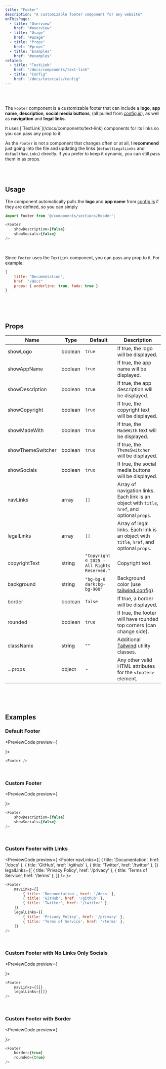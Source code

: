 ```yaml
---
title: "Footer"
description: "A customizable footer component for any website"
onThisPage:
  - title: "Overview"
    href: "#overview"
  - title: "Usage"
    href: "#usage"
  - title: "Props"
    href: "#props"
  - title: "Examples"
    href: "#examples"
related:
  - title: "TextLink"
    href: "/docs/components/text-link"
  - title: "Config"
    href: "/docs/tutorials/config"
---
```


<div id="overview" />

<br/>

<div className="flex flex-col w-full items-center justify-center gap-8">
    <Footer showSocials={false}/>
</div>

<br />

The `Footer` component is a customizable footer that can include a **logo**, **app name**, **description**, **social media buttons**,
(all pulled from [config.js](/docs/tutorials/config)), as well as **navigation** and **legal links**.

<Callout>
    It uses [`TextLink`](/docs/components/text-link) components for its links so you can pass any prop to it.
</Callout>

<br/>

As the `Footer` is not a component that changes often or at all, I **recommend** just going into the file and
updating the links (`defaultLegalLinks` and `defaultNavLinks`) directly. If you prefer to keep it dynamic, you can still
pass them in as props.

<br/>
<br/>
<Divider />

<div id="usage" />

## Usage

The component automatically pulls the **logo** and **app name** from [config.js](/docs/tutorials/config) if they are defined, so you can simply

```javascript
import Footer from '@/components/sections/Header';

<Footer
    showDescription={false}
    showSocials={false}
/>
```

<br/>

Since `Footer` uses the `TextLink` component, you can pass any prop to it. For example:
```javascript
{
    title: "Documentation",
    href: "/docs"
    props: { underline: true, fade: true }
}
```

<br/>
<br/>
<br/>
<Divider />

<div id="props" />

## Props

| Name              | Type    | Default                                     | Description                                                                                   |
|-------------------|---------|---------------------------------------------|-----------------------------------------------------------------------------------------------|
| showLogo          | boolean | `true`                                      | If true, the logo will be displayed.                                                          |
| showAppName       | boolean | `true`                                      | If true, the app name will be displayed.                                                      |
| showDescription   | boolean | `true`                                      | If true, the app description will be displayed.                                               |
| showCopyright     | boolean | `true`                                      | If true, the copyright text will be displayed.                                                |
| showMadeWith      | boolean | `true`                                      | If true, the `MadeWith` text will be displayed.                                               |
| showThemeSwitcher | boolean | `true`                                      | If true, the `ThemeSwitcher` will be displayed.                                               |
| showSocials       | boolean | `true`                                      | If true, the social media buttons will be displayed.                                          |
| navLinks          | array   | `[]`                                        | Array of navigation links. Each link is an object with `title`, `href`, and optional `props`. |
| legalLinks        | array   | `[]`                                        | Array of legal links. Each link is an object with `title`, `href`, and optional `props`.      |
| copyrightText     | string  | `"Copyright © 2025 - All Rights Reserved."` | Copyright text.                                                                               |
| background        | string  | `"bg-bg-0 dark:bg-bg-900"`                  | Background color (use [tailwind.config](/docs/tutorials/config)).                             |
| border            | boolean | `false`                                     | If true, a border will be displayed.                                                          |
| rounded           | boolean | `true`                                      | If true, the footer will have rounded top corners (can change side).                          |
| className         | string  | `""`                                        | Additional [Tailwind](https://tailwindcss.com) utility classes.                               |
| ...props          | object  | -                                           | Any other valid HTML attributes for the <code>&lt;footer&gt;</code> element.                  |

<br/>
<br/>
<br/>
<Divider />

<div id="examples" />

## Examples

### Default Footer
<PreviewCode preview={
    <Footer />
}>
```javascript
<Footer />
```
</PreviewCode>

<br />

### Custom Footer
<PreviewCode preview={
    <Footer
        showDescription={false}
        showSocials={false}
    />
}>
```javascript
<Footer
    showDescription={false}
    showSocials={false}
/>
```
</PreviewCode>

<br />

### Custom Footer with Links
<PreviewCode preview={
    <Footer
        navLinks={[
            { title: 'Documentation', href: '/docs' },
            { title: 'GitHub', href: '/github' },
            { title: 'Twitter', href: '/twitter' },
        ]}
        legalLinks={[
            { title: 'Privacy Policy', href: '/privacy' },
            { title: 'Terms of Service', href: '/terms' },
        ]}
    />
}>
```javascript
<Footer
    navLinks={[
        { title: 'Documentation', href: '/docs' },
        { title: 'GitHub', href: '/github' },
        { title: 'Twitter', href: '/twitter' },
    ]}
    legalLinks={[
        { title: 'Privacy Policy', href: '/privacy' },
        { title: 'Terms of Service', href: '/terms' },
    ]}
/>
```
</PreviewCode>

<br />

### Custom Footer with No Links Only Socials
<PreviewCode preview={
    <Footer
        navLinks={[]}
        legalLinks={[]}
    />
}>
```javascript
<Footer
    navLinks={[]}
    legalLinks={[]}
/>
```
</PreviewCode>

<br />

### Custom Footer with Border
<PreviewCode preview={
    <Footer
        border={true}
        rounded={true}
    />
}>
```javascript
<Footer
    border={true}
    rounded={true}
/>
```
</PreviewCode>
